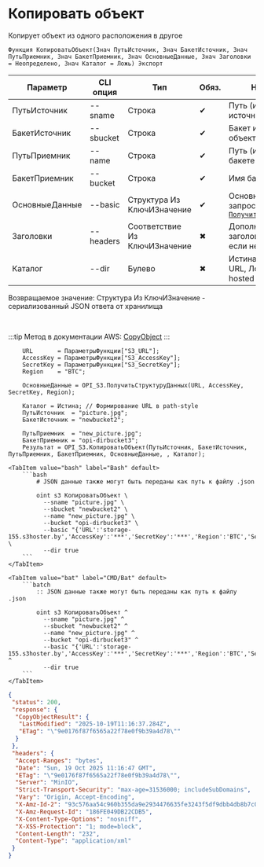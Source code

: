 ﻿---
sidebar_position: 10
description: Копировать объект и другие функции для работы с S3 в Открытом пакете интеграций - бесплатной open-source библиотеке интеграций для 1С:Предприятие 8, OneScript и CLI
keywords: [1C, 1С, 1С:Предприятие, 1С:Предприятие 8.3, API, Интеграция, Сервисы, Обмен, OneScript, CLI, S3]
---


# Копировать объект
 Копирует объект из одного расположения в другое



`Функция КопироватьОбъект(Знач ПутьИсточник, Знач БакетИсточник, Знач ПутьПриемник, Знач БакетПриемник, Знач ОсновныеДанные, Знач Заголовки = Неопределено, Знач Каталог = Ложь) Экспорт`

  | Параметр | CLI опция | Тип | Обяз. | Назначение |
  |-|-|-|-|-|
  | ПутьИсточник | --sname | Строка | &#x2714; | Путь (имя) в бакете источнике |
  | БакетИсточник | --sbucket | Строка | &#x2714; | Бакет источник объекта |
  | ПутьПриемник | --name | Строка | &#x2714; | Путь (имя) объекта в бакете приемнике |
  | БакетПриемник | --bucket | Строка | &#x2714; | Имя бакета приемника |
  | ОсновныеДанные | --basic | Структура Из КлючИЗначение | &#x2714; | Основные данные запроса. См. [`ПолучитьСтруктуруДанных`](/docs/S3/Common-methods/Get-basic-data-structure) |
  | Заголовки | --headers | Соответствие Из КлючИЗначение | &#x2716; | Дополнительные заголовки запроса, если необходимо |
  | Каталог | --dir | Булево | &#x2716; | Истина > Path style URL, Ложь > Virtual hosted style URL |

  
  Возвращаемое значение:   Структура Из КлючИЗначение - сериализованный JSON ответа от хранилища

<br/>

:::tip
Метод в документации AWS: [CopyObject](https://docs.aws.amazon.com/AmazonS3/latest/API/API_CopyObject.html)
:::
<br/>


```bsl title="Пример использования для 1С:Предприятие/OneScript"
    URL       = ПараметрыФункции["S3_URL"];
    AccessKey = ПараметрыФункции["S3_AccessKey"];
    SecretKey = ПараметрыФункции["S3_SecretKey"];
    Region    = "BTC";

    ОсновныеДанные = OPI_S3.ПолучитьСтруктуруДанных(URL, AccessKey, SecretKey, Region);

    Каталог = Истина; // Формирование URL в path-style
    ПутьИсточник  = "picture.jpg";
    БакетИсточник = "newbucket2";

    ПутьПриемник  = "new_picture.jpg";
    БакетПриемник = "opi-dirbucket3";
    Результат = OPI_S3.КопироватьОбъект(ПутьИсточник, БакетИсточник, ПутьПриемник, БакетПриемник, ОсновныеДанные, , Каталог);
```
    

 <Tabs>
  
    <TabItem value="bash" label="Bash" default>
        ```bash
            # JSON данные также могут быть переданы как путь к файлу .json
            
            oint s3 КопироватьОбъект \
              --sname "picture.jpg" \
              --sbucket "newbucket2" \
              --name "new_picture.jpg" \
              --bucket "opi-dirbucket3" \
              --basic "{'URL':'storage-155.s3hoster.by','AccessKey':'***','SecretKey':'***','Region':'BTC','Service':'s3'}" \
              --dir true
        ```
    </TabItem>
  
    <TabItem value="bat" label="CMD/Bat" default>
        ```batch
            :: JSON данные также могут быть переданы как путь к файлу .json
            
            oint s3 КопироватьОбъект ^
              --sname "picture.jpg" ^
              --sbucket "newbucket2" ^
              --name "new_picture.jpg" ^
              --bucket "opi-dirbucket3" ^
              --basic "{'URL':'storage-155.s3hoster.by','AccessKey':'***','SecretKey':'***','Region':'BTC','Service':'s3'}" ^
              --dir true
        ```
    </TabItem>
</Tabs>


```json title="Результат"
{
 "status": 200,
 "response": {
  "CopyObjectResult": {
   "LastModified": "2025-10-19T11:16:37.284Z",
   "ETag": "\"9e0176f87f6565a22f78e0f9b39a4d78\""
  }
 },
 "headers": {
  "Accept-Ranges": "bytes",
  "Date": "Sun, 19 Oct 2025 11:16:47 GMT",
  "ETag": "\"9e0176f87f6565a22f78e0f9b39a4d78\"",
  "Server": "MinIO",
  "Strict-Transport-Security": "max-age=31536000; includeSubDomains",
  "Vary": "Origin, Accept-Encoding",
  "X-Amz-Id-2": "93c576aa54c960b355da9e2934476635fe3243f5df9dbb4db8b7c0d94bec7cd1",
  "X-Amz-Request-Id": "186FE049DB22CDB5",
  "X-Content-Type-Options": "nosniff",
  "X-XSS-Protection": "1; mode=block",
  "Content-Length": "232",
  "Content-Type": "application/xml"
 }
}
```
